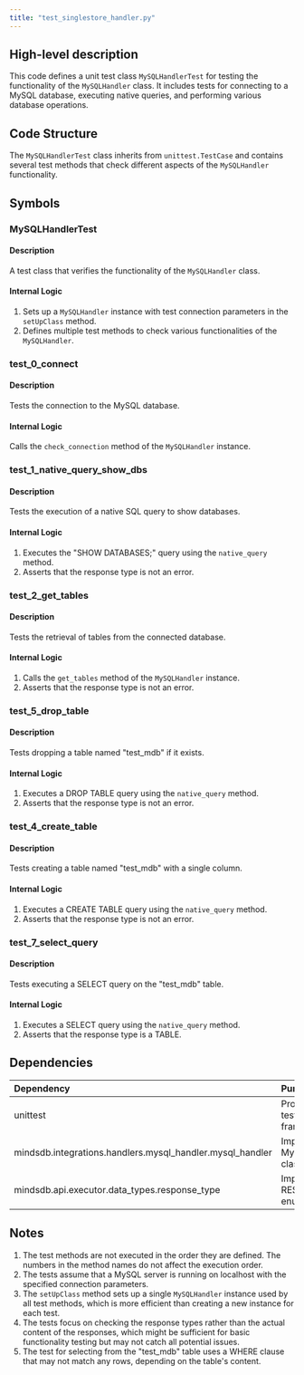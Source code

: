 ```yaml
---
title: "test_singlestore_handler.py"
---
```


## High-level description
This code defines a unit test class `MySQLHandlerTest` for testing the functionality of the `MySQLHandler` class. It includes tests for connecting to a MySQL database, executing native queries, and performing various database operations.

## Code Structure
The `MySQLHandlerTest` class inherits from `unittest.TestCase` and contains several test methods that check different aspects of the `MySQLHandler` functionality.

## Symbols

### MySQLHandlerTest
#### Description
A test class that verifies the functionality of the `MySQLHandler` class.

#### Internal Logic
1. Sets up a `MySQLHandler` instance with test connection parameters in the `setUpClass` method.
2. Defines multiple test methods to check various functionalities of the `MySQLHandler`.

### test_0_connect
#### Description
Tests the connection to the MySQL database.

#### Internal Logic
Calls the `check_connection` method of the `MySQLHandler` instance.

### test_1_native_query_show_dbs
#### Description
Tests the execution of a native SQL query to show databases.

#### Internal Logic
1. Executes the "SHOW DATABASES;" query using the `native_query` method.
2. Asserts that the response type is not an error.

### test_2_get_tables
#### Description
Tests the retrieval of tables from the connected database.

#### Internal Logic
1. Calls the `get_tables` method of the `MySQLHandler` instance.
2. Asserts that the response type is not an error.

### test_5_drop_table
#### Description
Tests dropping a table named "test_mdb" if it exists.

#### Internal Logic
1. Executes a DROP TABLE query using the `native_query` method.
2. Asserts that the response type is not an error.

### test_4_create_table
#### Description
Tests creating a table named "test_mdb" with a single column.

#### Internal Logic
1. Executes a CREATE TABLE query using the `native_query` method.
2. Asserts that the response type is not an error.

### test_7_select_query
#### Description
Tests executing a SELECT query on the "test_mdb" table.

#### Internal Logic
1. Executes a SELECT query using the `native_query` method.
2. Asserts that the response type is a TABLE.

## Dependencies
| Dependency | Purpose |
|:-----------|:--------|
| unittest | Provides the testing framework |
| mindsdb.integrations.handlers.mysql_handler.mysql_handler | Imports the MySQLHandler class |
| mindsdb.api.executor.data_types.response_type | Imports the RESPONSE_TYPE enum |

## Notes
1. The test methods are not executed in the order they are defined. The numbers in the method names do not affect the execution order.
2. The tests assume that a MySQL server is running on localhost with the specified connection parameters.
3. The `setUpClass` method sets up a single `MySQLHandler` instance used by all test methods, which is more efficient than creating a new instance for each test.
4. The tests focus on checking the response types rather than the actual content of the responses, which might be sufficient for basic functionality testing but may not catch all potential issues.
5. The test for selecting from the "test_mdb" table uses a WHERE clause that may not match any rows, depending on the table's content.